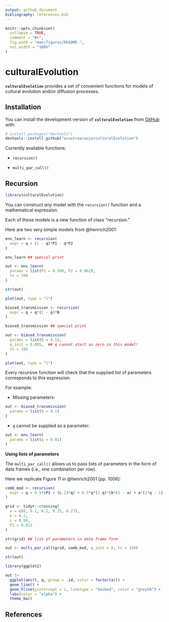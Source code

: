 ```yaml
---
output: github_document
bibliography: references.bib
---
```


<!-- README.md is generated from README.Rmd. Please edit that file -->

```r
knitr::opts_chunk$set(
  collapse = TRUE,
  comment = "#>",
  fig.path = "man/figures/README-",
  out.width = "100%"
)
```

# culturalEvolution

<!-- badges: start -->

<!-- badges: end -->

**`culturalEvolution`** provides a set of convenient functions for models of cultural evolution and/or diffusion processes.

## Installation

You can install the development version of **`culturalEvolution`** from [GitHub](https://github.com/) with:

``` r
# install.packages("devtools")
devtools::install_github("acastroaraujo/culturalEvolution")
```

Currently available functions:

-   `recursion()`

-   `multi_par_call()`

## Recursion

```r
library(culturalEvolution)
```

You can construct *any* model with the `recursion()` function and a mathematical expression.

Each of these models is a new function of class "recursion."

Here are two very simple models from @henrich2001:

```r

env_learn <- recursion(
  expr = q + (1 - q)*P1 - q*P2
)

env_learn ## special print

out <- env_learn(
  params = list(P1 = 0.308, P2 = 0.062), 
  tn = 100
)

str(out)

plot(out, type = "l")

biased_transmission <- recursion(
  expr = q + q*(1 - q)*B
)

biased_transmission ## special print

out <- biased_transmission(
  params = list(B = 0.1), 
  q_init = 0.005,  ## q cannot start as zero in this model!
  tn = 100
)

plot(out, type = "l")

```

Every recursive function will check that the supplied list of parameters corresponds to this expression.

For example:

-   Missing parameters:

```r
out <- biased_transmission(
  params = list(X = 0.1)
)

```

-   `q` cannot be supplied as a parameter:

```r
out <- env_learn(
  params = list(q = 0.01)
)
```

**Using lists of parameters**

The `multi_par_call()` allows us to pass lists of parameters in the form of data frames (i.e., one combination per row).

Here we replicate Figure 11 in @henrich2001 [pp. 1006]:

```r
comb_mod <- recursion(
  expr = q + 0.5*(P1 + (L-1)*q) + 0.5*q*(1-q)*(b*(1 - a) + a*(2*q - 1))
)

grid <- tidyr::crossing(
  a = c(0, 0.1, 0.2, 0.25, 0.27),
  b = 0.2, 
  L = 0.98, 
  P1 = 0.012
)

str(grid) ## list of parameters in data frame form

out <- multi_par_call(grid, comb_mod, q_init = 0, tn = 150)

str(out)

library(ggplot2)

out |> 
  ggplot(aes(t, q, group = .id, color = factor(a))) + 
  geom_line() + 
  geom_hline(yintercept = 1, linetype = "dashed", color = "grey50") +
  labs(color = "alpha") + 
  theme_bw()
```

## References
